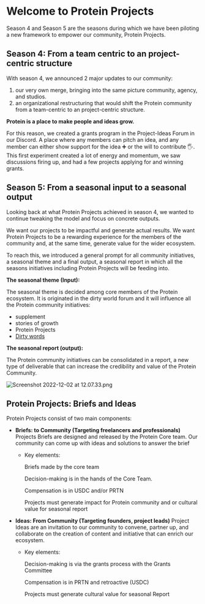 
# Welcome to Protein Projects

Season 4 and Season 5 are the seasons during which we have been piloting a new framework to empower our community, Protein Projects.

## Season 4: From a team centric to an project-centric structure

With season 4, we announced 2 major updates to our community: 

1. our very own merge, bringing into the same picture community, agency, and studios.
2. an organizational restructuring that would shift the Protein community from a team-centric to an project-centric structure.

**Protein is a place to make people and ideas grow.**

For this reason, we created a grants program in the Project-Ideas Forum in our Discord. A place where any members can pitch an idea, and any member can either show support for the idea ➕ or the will to contribute 🖐️. This first experiment created a lot of energy and momentum, we saw discussions firing up, and had a few projects applying for and winning grants. 

## Season 5: From a seasonal input to a seasonal output

Looking back at what Protein Projects achieved in season 4, we wanted to continue tweaking the model and focus on concrete outputs.

We want our projects to be impactful and generate actual results. We want Protein Projects to be a rewarding experience for the members of the community and, at the same time, generate value for the wider ecosystem.

To reach this, we introduced a general prompt for all community initiatives, a seasonal theme and a final output, a seasonal report in which all the seasons initiatives including Protein Projects will be feeding into. 

**The seasonal theme (Input):** 

The seasonal theme is decided among core members of the Protein ecosystem. It is originated in the dirty world forum and it will influence all the Protein community initiatives: 

- supplement
- stories of growth
- Protein Projects
- [Dirty words](https://discord.com/channels/796712320565772301/1047848474378522716)
    

**The seasonal report (output):** 

The Protein community initiatives can be consolidated in a report, a new type of deliverable that can increase the credibility and value of the Protein Community. 


![Screenshot 2022-12-02 at 12.07.33.png](https://s3-us-west-2.amazonaws.com/secure.notion-static.com/8736e6f9-7a3b-41fd-adb8-0c565e986fc7/Screenshot_2022-12-02_at_12.07.33.png)

## Protein Projects: Briefs and Ideas

Protein Projects consist of two main components:

- **Briefs: to Community (Targeting freelancers and professionals)** Projects Briefs are designed and released by the Protein Core team. Our community can come up with ideas and solutions to answer the brief
    - Key elements:
        
        Briefs made by the core team
        
        Decision-making is in the hands of the Core Team.
        
        Compensation is in USDC and/or PRTN
        
        Projects must generate impact for Protein community and or cultural value for seasonal report
        
- **Ideas: From Community (Targeting founders, project leads)** Project Ideas are an invitation to our community to convene, partner up, and collaborate on the creation of content and initiative that can enrich our ecosystem.
    - Key elements:
        
        Decision-making is via the grants process with the Grants Committee
        
        Compensation is in PRTN and retroactive (USDC)
        
        Projects must generate cultural value for seasonal Report



